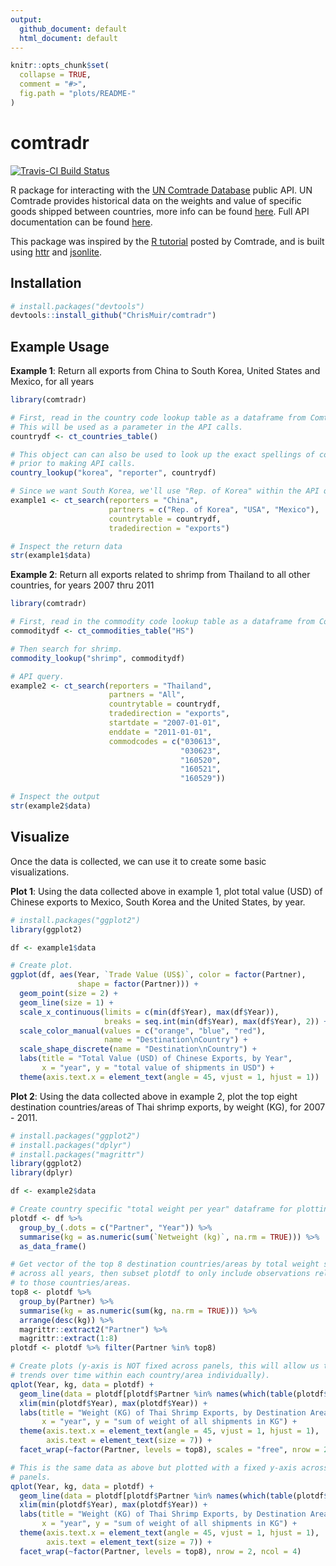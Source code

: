 ```yaml
---
output:
  github_document: default
  html_document: default
---
```


<!-- README.md is generated from README.Rmd. Please edit that file -->

```r
knitr::opts_chunk$set(
  collapse = TRUE, 
  comment = "#>", 
  fig.path = "plots/README-"
)
```

comtradr
=======

[![Travis-CI Build Status](https://travis-ci.org/ChrisMuir/comtradr.svg?branch=master)](https://travis-ci.org/ChrisMuir/comtradr)

R package for interacting with the [UN Comtrade Database](https://comtrade.un.org/data/) public API. UN Comtrade provides historical data on the weights and value of 
specific goods shipped between countries, more info can be found [here](https://comtrade.un.org/). Full API documentation can be found 
[here](https://comtrade.un.org/data/doc/api/).

This package was inspired by the [R tutorial](https://comtrade.un.org/data/Doc/api/ex/r) posted by Comtrade, and is built using
[httr](https://cran.r-project.org/web/packages/httr/index.html) and [jsonlite](https://cran.r-project.org/web/packages/jsonlite/index.html).

## Installation

```r
# install.packages("devtools")
devtools::install_github("ChrisMuir/comtradr")
```

## Example Usage

**Example 1**: Return all exports from China to South Korea, United States and Mexico, for all years

```r
library(comtradr)

# First, read in the country code lookup table as a dataframe from Comtrade. 
# This will be used as a parameter in the API calls.
countrydf <- ct_countries_table()

# This object can can also be used to look up the exact spellings of countries 
# prior to making API calls.
country_lookup("korea", "reporter", countrydf)

# Since we want South Korea, we'll use "Rep. of Korea" within the API query.
example1 <- ct_search(reporters = "China", 
                      partners = c("Rep. of Korea", "USA", "Mexico"), 
                      countrytable = countrydf, 
                      tradedirection = "exports")

# Inspect the return data
str(example1$data)
```

**Example 2**: Return all exports related to shrimp from Thailand to all other countries, for years 2007 thru 2011

```r
library(comtradr)

# First, read in the commodity code lookup table as a dataframe from Comtrade.
commoditydf <- ct_commodities_table("HS")

# Then search for shrimp.
commodity_lookup("shrimp", commoditydf)

# API query.
example2 <- ct_search(reporters = "Thailand", 
                      partners = "All", 
                      countrytable = countrydf, 
                      tradedirection = "exports", 
                      startdate = "2007-01-01", 
                      enddate = "2011-01-01", 
                      commodcodes = c("030613", 
                                      "030623", 
                                      "160520", 
                                      "160521", 
                                      "160529"))

# Inspect the output
str(example2$data)
```

## Visualize

Once the data is collected, we can use it to create some basic visualizations.

**Plot 1**: Using the data collected above in example 1, plot total value (USD) of Chinese exports to Mexico, South Korea and the United States, by year.

```r
# install.packages("ggplot2")
library(ggplot2)

df <- example1$data

# Create plot.
ggplot(df, aes(Year, `Trade Value (US$)`, color = factor(Partner), 
               shape = factor(Partner))) +
  geom_point(size = 2) +
  geom_line(size = 1) +
  scale_x_continuous(limits = c(min(df$Year), max(df$Year)), 
                     breaks = seq.int(min(df$Year), max(df$Year), 2)) +
  scale_color_manual(values = c("orange", "blue", "red"), 
                     name = "Destination\nCountry") +
  scale_shape_discrete(name = "Destination\nCountry") +
  labs(title = "Total Value (USD) of Chinese Exports, by Year",
       x = "year", y = "total value of shipments in USD") +
  theme(axis.text.x = element_text(angle = 45, vjust = 1, hjust = 1))
```

**Plot 2**: Using the data collected above in example 2, plot the top eight destination countries/areas of Thai shrimp exports, by weight (KG), for 2007 - 2011.

```r
# install.packages("ggplot2")
# install.packages("dplyr")
# install.packages("magrittr")
library(ggplot2)
library(dplyr)

df <- example2$data

# Create country specific "total weight per year" dataframe for plotting.
plotdf <- df %>% 
  group_by_(.dots = c("Partner", "Year")) %>% 
  summarise(kg = as.numeric(sum(`Netweight (kg)`, na.rm = TRUE))) %>% 
  as_data_frame()

# Get vector of the top 8 destination countries/areas by total weight shipped 
# across all years, then subset plotdf to only include observations related 
# to those countries/areas.
top8 <- plotdf %>% 
  group_by(Partner) %>% 
  summarise(kg = as.numeric(sum(kg, na.rm = TRUE))) %>% 
  arrange(desc(kg)) %>% 
  magrittr::extract2("Partner") %>% 
  magrittr::extract(1:8)
plotdf <- plotdf %>% filter(Partner %in% top8)

# Create plots (y-axis is NOT fixed across panels, this will allow us to ID 
# trends over time within each country/area individually).
qplot(Year, kg, data = plotdf) + 
  geom_line(data = plotdf[plotdf$Partner %in% names(which(table(plotdf$Partner) > 1)), ]) + 
  xlim(min(plotdf$Year), max(plotdf$Year)) + 
  labs(title = "Weight (KG) of Thai Shrimp Exports, by Destination Area, 2007 - 2011", 
       x = "year", y = "sum of weight of all shipments in KG") + 
  theme(axis.text.x = element_text(angle = 45, vjust = 1, hjust = 1), 
        axis.text = element_text(size = 7)) + 
  facet_wrap(~factor(Partner, levels = top8), scales = "free", nrow = 2, ncol = 4)

# This is the same data as above but plotted with a fixed y-axis across all 
# panels.
qplot(Year, kg, data = plotdf) + 
  geom_line(data = plotdf[plotdf$Partner %in% names(which(table(plotdf$Partner) > 1)), ]) + 
  xlim(min(plotdf$Year), max(plotdf$Year)) + 
  labs(title = "Weight (KG) of Thai Shrimp Exports, by Destination Area, 2007 - 2011", 
       x = "year", y = "sum of weight of all shipments in KG") + 
  theme(axis.text.x = element_text(angle = 45, vjust = 1, hjust = 1), 
        axis.text = element_text(size = 7)) + 
  facet_wrap(~factor(Partner, levels = top8), nrow = 2, ncol = 4)
```
